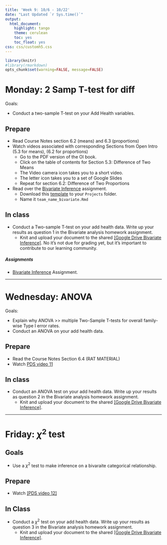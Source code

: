 ```yaml
---
title: 'Week 9: 10/6 - 10/22'
date: "Last Updated `r Sys.time()`"
output:
  html_document:
    highlight: tango
    theme: cerulean
    toc: yes
    toc_float: yes
css: css/customh5.css
---
```


```r
library(knitr)
#library(rmarkdown)
opts_chunk$set(warning=FALSE, message=FALSE) 
```


# Monday: 2 Samp T-test for diff

Goals: 

* Conduct a two-sample T-test on your Add Health variables. 

## Prepare 
* Read Course Notes section 6.2 (means) and 6.3 (proportions)
* Watch videos associated with corresponding Sections from Open Intro (5.3 for means), (6.2 for proportions)
    - Go to the PDF version of the OI book. 
    - Click on the table of contents for Section 5.3: Difference of Two Means
    - The Video camera icon takes you to a short video. 
    - The letter icon takes you to a set of Google Slides
    - Repeat for section 6.2: Difference of Two Proportions
* Read over the [Bivariate Inference](hw/Bivariate_Inference.html) assignment. 
    - Download this [template](hw/bivariate_Inference_template.Rmd) to your `Projects` folder. 
     - Name it `team_name_bivariate.Rmd`

## In class

* Conduct a Two-sample T-test on your add health data. Write up your results as question 1 in the Bivariate analysis homework assignment. 
    - Knit and upload your document to the shared [[Google Drive Bivariate Inference]](https://drive.google.com/drive/folders/0B83Z8_sNw3KPWGQxU1FsNm1DcG8?usp=sharing). No it's not due for grading yet, but it's important to contribute to our learning community. 

##### Assignments
* [Bivariate Inference](hw/Bivariate_Inference.html) Assignment.

    
----

# Wednesday: ANOVA

Goals: 

* Explain why ANOVA >> multiple Two-Sample T-tests for overall family-wise Type I error rates. 
* Conduct an ANOVA on your add health data.

## Prepare
* Read the Course Notes Section 6.4 (RAT MATERIAL)
* Watch [PDS video 11](http://passiondrivenstatistics.com/2016/05/11/r-chapter-11/)


## In class

* Conduct an ANOVA test on your add health data. Write up your results as question 2 in the Bivariate analysis homework assignment.
    - Knit and upload your document to the shared [[Google Drive Bivariate Inference]](https://drive.google.com/drive/folders/0B83Z8_sNw3KPWGQxU1FsNm1DcG8?usp=sharing). 

----

# Friday: $\chi^{2}$ test

## Goals

* Use a $\chi^{2}$ test to make inference on a bivaraite categorical relationship. 


## Prepare
* Watch [[PDS video 12]](http://passiondrivenstatistics.com/2016/06/29/r-chapter-12/) 

## In Class

* Conduct a $\chi^2$ test on your add health data. Write up your results as question 3 in the Bivariate analysis homework assignment. 
    - Knit and upload your document to the shared [[Google Drive Bivariate Inference]](https://drive.google.com/drive/folders/0B83Z8_sNw3KPWGQxU1FsNm1DcG8?usp=sharing). 
